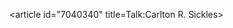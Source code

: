 <article id="7040340" title=Talk:Carlton R. Sickles>
	<talkpage id="7040340" title="Talk:Carlton R. Sickles">
{{WikiProject Biography|living=no
|class=Stub
|politician-work-group=yes
|listas=Sickles, Carlton Ralph
}}
{{WikiProject United States|class=Stub|importance=low|needs-infobox=yes}}
	</talkpage>
</article>